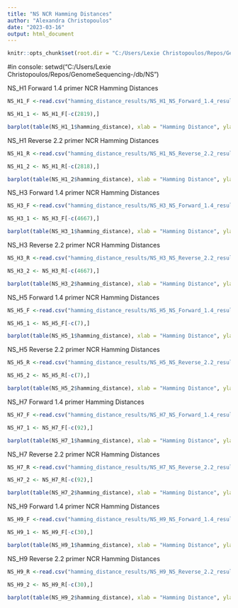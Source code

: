 ```yaml
---
title: "NS NCR Hamming Distances"
author: "Alexandra Christopoulos"
date: "2023-03-16"
output: html_document
---
```


```r
knitr::opts_chunk$set(root.dir = "C:/Users/Lexie Christopoulos/Repos/GenomeSequencing-/db/", echo = TRUE)
```

#in console: setwd("C:/Users/Lexie Christopoulos/Repos/GenomeSequencing-/db/NS")

NS_H1 Forward 1.4 primer NCR Hamming Distances 
```r
NS_H1_F <-read.csv("hamming_distance_results/NS_H1_NS_Forward_1.4_results_NCR.csv")

NS_H1_1 <- NS_H1_F[-c(2819),]

barplot(table(NS_H1_1$hamming_distance), xlab = "Hamming Distance", ylab = "Number of Sequences", ylim = c(0,2500))
```

NS_H1 Reverse 2.2 primer NCR Hamming Distances 
```r
NS_H1_R <-read.csv("hamming_distance_results/NS_H1_NS_Reverse_2.2_results_NCR.csv")

NS_H1_2 <- NS_H1_R[-c(2818),]

barplot(table(NS_H1_2$hamming_distance), xlab = "Hamming Distance", ylab = "Number of Sequences", ylim = c(0,3000))

```

NS_H3 Forward 1.4 primer NCR Hamming Distances 
```r
NS_H3_F <-read.csv("hamming_distance_results/NS_H3_NS_Forward_1.4_results_NCR.csv")

NS_H3_1 <- NS_H3_F[-c(4667),]

barplot(table(NS_H3_1$hamming_distance), xlab = "Hamming Distance", ylab = "Number of Sequences", ylim = c(0,5000))
```

NS_H3 Reverse 2.2 primer NCR Hamming Distances 
```r
NS_H3_R <-read.csv("hamming_distance_results/NS_H3_NS_Reverse_2.2_results_NCR.csv")

NS_H3_2 <- NS_H3_R[-c(4667),]

barplot(table(NS_H3_2$hamming_distance), xlab = "Hamming Distance", ylab = "Number of Sequences", ylim = c(0,5000))
```

NS_H5 Forward 1.4 primer NCR Hamming Distances 
```r
NS_H5_F <-read.csv("hamming_distance_results/NS_H5_NS_Forward_1.4_results_NCR.csv")

NS_H5_1 <- NS_H5_F[-c(7),]

barplot(table(NS_H5_1$hamming_distance), xlab = "Hamming Distance", ylab = "Number of Sequences", ylim = c(0,5))
```


NS_H5 Reverse 2.2 primer NCR Hamming Distances 
```r
NS_H5_R <-read.csv("hamming_distance_results/NS_H5_NS_Reverse_2.2_results_NCR.csv")

NS_H5_2 <- NS_H5_R[-c(7),]

barplot(table(NS_H5_2$hamming_distance), xlab = "Hamming Distance", ylab = "Number of Sequences", ylim = c(0,10))
```


NS_H7 Forward 1.4 primer Hamming Distances 
```r
NS_H7_F <-read.csv("hamming_distance_results/NS_H7_NS_Forward_1.4_results_NCR.csv")

NS_H7_1 <- NS_H7_F[-c(92),]

barplot(table(NS_H7_1$hamming_distance), xlab = "Hamming Distance", ylab = "Number of Sequences", ylim = c(0,90))
```


NS_H7 Reverse 2.2 primer NCR Hamming Distances 
```r
NS_H7_R <-read.csv("hamming_distance_results/NS_H7_NS_Reverse_2.2_results_NCR.csv")

NS_H7_2 <- NS_H7_R[-c(92),]

barplot(table(NS_H7_2$hamming_distance), xlab = "Hamming Distance", ylab = "Number of Sequences", ylim = c(0,100))

```

NS_H9 Forward 1.4 primer NCR Hamming Distances 
```r
NS_H9_F <-read.csv("hamming_distance_results/NS_H9_NS_Forward_1.4_results_NCR.csv")

NS_H9_1 <- NS_H9_F[-c(30),]

barplot(table(NS_H9_1$hamming_distance), xlab = "Hamming Distance", ylab = "Number of Sequences", ylim = c(0,20))
```


NS_H9 Reverse 2.2 primer NCR Hamming Distances 
```r
NS_H9_R <-read.csv("hamming_distance_results/NS_H9_NS_Reverse_2.2_results_NCR.csv")

NS_H9_2 <- NS_H9_R[-c(30),]

barplot(table(NS_H9_2$hamming_distance), xlab = "Hamming Distance", ylab = "Number of Sequences", ylim = c(0,30))
```